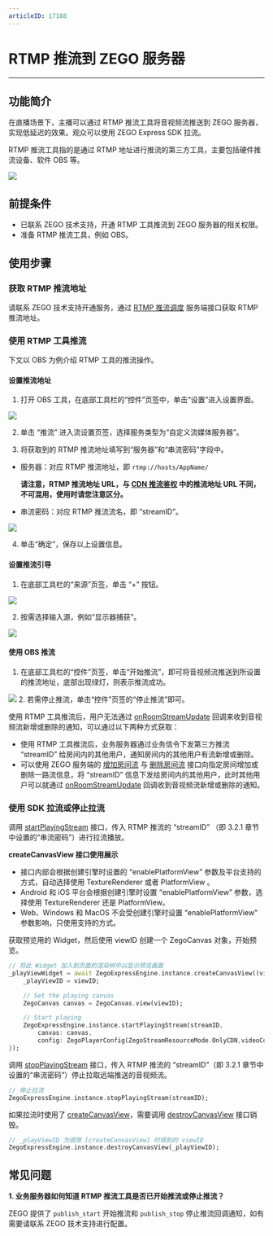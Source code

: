 ```yaml
---
articleID: 17188
---
```

# RTMP 推流到 ZEGO 服务器

- - -

## 功能简介

在直播场景下，主播可以通过 RTMP 推流工具将音视频流推送到 ZEGO 服务器，实现低延迟的效果。观众可以使用 ZEGO Express SDK 拉流。

RTMP 推流工具指的是通过 RTMP 地址进行推流的第三方工具，主要包括硬件推流设备、软件 OBS 等。

<Frame width="512" height="auto" caption=""><img src="https://storage.zego.im/sdk-doc/Pics/RtmpToZego/rtmptozego.png" /></Frame>


## 前提条件

- 已联系 ZEGO 技术支持，开通 RTMP 工具推流到 ZEGO 服务器的相关权限。
- 准备 RTMP 推流工具，例如 OBS。

## 使用步骤

### 获取 RTMP 推流地址

请联系 ZEGO 技术支持开通服务，通过 [RTMP 推流调度](/zh/real-time-voice-video-server/media/rtmp-push-stream-scheduling) 服务端接口获取 RTMP 推流地址。

### 使用 RTMP 工具推流

下文以 OBS 为例介绍 RTMP 工具的推流操作。

#### 设置推流地址

1. 打开 OBS 工具，在底部工具栏的“控件”页签中，单击“设置”进入设置界面。 
 
<Frame width="512" height="auto" caption=""><img src="https://storage.zego.im/sdk-doc/Pics/RtmpToZego/obs1.png" /></Frame>

2. 单击 “推流” 进入流设置页签，选择服务类型为“自定义流媒体服务器”。

3. 将获取到的 RTMP 推流地址填写到“服务器”和“串流密码”字段中。

- 服务器：对应 RTMP 推流地址，即 `rtmp://hosts/AppName/`

    **请注意，RTMP 推流地址 URL，与 [CDN 推流鉴权](!ExpressVideoSDK-CDN_StreamPublishing_Authentication) 中的推流地址 URL 不同，不可混用，使用时请您注意区分。**

- 串流密码：对应 RTMP 推流流名，即 “streamID”。 

<Frame width="512" height="auto" caption=""><img src="https://storage.zego.im/sdk-doc/Pics/RtmpToZego/obs2.png" /></Frame>


4. 单击“确定”，保存以上设置信息。

#### 设置推流引导

1. 在底部工具栏的“来源”页签，单击 “+” 按钮。

<Frame width="512" height="auto" caption=""><img src="https://storage.zego.im/sdk-doc/Pics/RtmpToZego/obs3.png" /></Frame>

2. 按需选择输入源，例如“显示器捕获”。 

<Frame width="512" height="auto" caption=""><img src="https://storage.zego.im/sdk-doc/Pics/RtmpToZego/obs4.png" /></Frame>

#### 使用 OBS 推流


1. 在底部工具栏的“控件”页签，单击“开始推流”，即可将音视频流推送到所设置的推流地址，底部出现绿灯，则表示推流成功。
<Frame width="512" height="auto" caption=""><img src="https://storage.zego.im/sdk-doc/Pics/RtmpToZego/obs6.png" /></Frame>
2. 若需停止推流，单击“控件”页签的“停止推流”即可。

<Warning title="注意">



使用 RTMP 工具推流后，用户无法通过 [onRoomStreamUpdate](https://doc-zh.zego.im/unique-api/express-video-sdk/zh/dart_flutter/zego_express_engine/ZegoExpressEngine/onRoomStreamUpdate.html) 回调来收到音视频流新增或删除的通知，可以通过以下两种方式获取：
- 使用 RTMP 工具推流后，业务服务器通过业务信令下发第三方推流 “streamID” 给房间内的其他用户，通知房间内的其他用户有流新增或删除。
- 可以使用 ZEGO 服务端的 [增加房间流](/zh/real-time-voice-video-server/room/add-stream) 与 [删除房间流](/zh/real-time-voice-video-server/room/delete-stream) 接口向指定房间增加或删除一路流信息，将 “streamID” 信息下发给房间内的其他用户，此时其他用户可以就通过 [onRoomStreamUpdate](https://doc-zh.zego.im/unique-api/express-video-sdk/zh/dart_flutter/zego_express_engine/ZegoExpressEngine/onRoomStreamUpdate.html) 回调收到音视频流新增或删除的通知。

</Warning>




### 使用 SDK 拉流或停止拉流

调用 [startPlayingStream](https://doc-zh.zego.im/unique-api/express-video-sdk/zh/dart_flutter/zego_express_engine/ZegoExpressEnginePlayer/startPlayingStream.html) 接口，传入 RTMP 推流的 “streamID” （即 3.2.1 章节中设置的“串流密码”）进行拉流播放。

**createCanvasView 接口使用展示** 

- 接口内部会根据创建引擎时设置的 “enablePlatformView” 参数及平台支持的方式，自动选择使用 TextureRenderer 或者 PlatformView 。
- Android 和 iOS 平台会根据创建引擎时设置 “enablePlatformView” 参数，选择使用 TextureRenderer 还是 PlatformView。
- Web、Windows 和 MacOS 不会受创建引擎时设置 “enablePlatformView” 参数影响，只使用支持的方式。

获取预览用的 Widget，然后使用 viewID 创建一个 ZegoCanvas 对象，开始预览。

```dart
// 将此 Widget 加入到页面的渲染树中以显示预览画面
_playViewWidget = await ZegoExpressEngine.instance.createCanvasView((viewID) {
    _playViewID = viewID;

    // Set the playing canvas
    ZegoCanvas canvas = ZegoCanvas.view(viewID);

    // Start playing
    ZegoExpressEngine.instance.startPlayingStream(streamID, 
        canvas: canvas, 
        config: ZegoPlayerConfig(ZegoStreamResourceMode.OnlyCDN,videoCodecID: ZegoVideoCodecID.Default, roomID: roomID));
});

```


调用 [stopPlayingStream](https://doc-zh.zego.im/unique-api/express-video-sdk/zh/dart_flutter/zego_express_engine/ZegoExpressEnginePlayer/stopPlayingStream.html) 接口，传入 RTMP 推流的 “streamID”（即 3.2.1 章节中设置的“串流密码”）停止拉取远端推送的音视频流。

```dart
// 停止拉流
ZegoExpressEngine.instance.stopPlayingStream(streamID);
```

如果拉流时使用了 [createCanvasView](https://doc-zh.zego.im/unique-api/express-video-sdk/zh/dart_flutter/zego_express_engine/ZegoExpressCanvasViewUtils/createCanvasView.html)，需要调用 [destroyCanvasView](https://doc-zh.zego.im/unique-api/express-video-sdk/zh/dart_flutter/zego_express_engine/ZegoExpressCanvasViewUtils/destroyCanvasView.html) 接口销毁。

```dart
// _playViewID 为调用 [createCanvasView] 时得到的 viewID
ZegoExpressEngine.instance.destroyCanvasView(_playViewID);
```




## 常见问题

**1. 业务服务器如何知道 RTMP 推流工具是否已开始推流或停止推流？**

ZEGO 提供了 `publish_start` 开始推流和 `publish_stop` 停止推流回调通知，如有需要请联系 ZEGO 技术支持进行配置。
